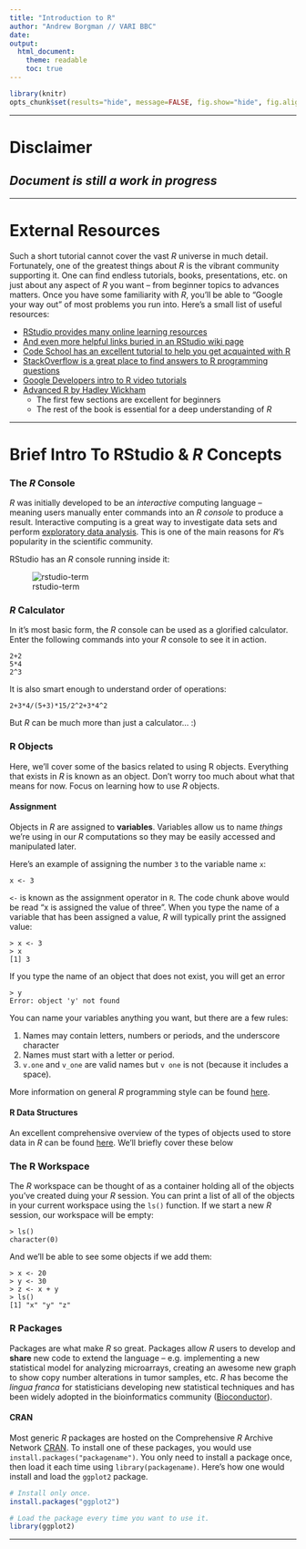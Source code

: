 ```yaml
---
title: "Introduction to R"
author: "Andrew Borgman // VARI BBC"
date: 
output: 
  html_document:
    theme: readable
    toc: true
---
```


```r
library(knitr)
opts_chunk$set(results="hide", message=FALSE, fig.show="hide", fig.align="center", tidy=TRUE)
```

-----


# Disclaimer 

## *Document is still a work in progress*


-----


# External Resources

Such a short tutorial cannot cover the vast *R* universe in much detail. Fortunately, one of the greatest things about *R* is the vibrant community supporting it. One can find endless tutorials, books, presentations, etc. on just about any aspect of *R* you want -- from beginner topics to advances matters. Once you have some familiarity with *R*, you'll be able to "Google your way out" of most problems you run into. Here's a small list of useful resources:

* [RStudio provides many online learning resources](http://www.rstudio.com/resources/training/online-learning/)
* [And even more helpful links buried in an RStudio wiki page](https://support.rstudio.com/hc/en-us/articles/200552336-Getting-Help-with-R)
* [Code School has an excellent tutorial to help you get acquainted with R](http://tryr.codeschool.com/) 
* [StackOverflow is a great place to find answers to R programming questions](http://stackoverflow.com/questions/tagged/r)
* [Google Developers intro to R video tutorials](https://www.youtube.com/watch?v=iffR3fWv4xw&list=PLOU2XLYxmsIK9qQfztXeybpHvru-TrqAP)
* [Advanced R by Hadley Wickham](http://adv-r.had.co.nz/)
	- The first few sections are excellent for beginners
	- The rest of the book is essential for a deep understanding of *R*


-----


# Brief Intro To RStudio & *R* Concepts

### The *R* Console

*R* was initially developed to be an *interactive* computing language -- meaning users manually enter commands into an *R* *console* to produce a result. Interactive computing is a great way to investigate data sets and perform [exploratory data analysis](http://en.wikipedia.org/wiki/Exploratory_data_analysis). This is one of the main reasons for *R*'s popularity in the scientific community. 

RStudio has an *R* console running inside it:

![rstudio-term](images/rstudio-console.png)


### *R* Calculator

In it's most basic form, the *R* console can be used as a glorified calculator. Enter the following commands into your *R* console to see it in action.

```
2+2
5*4
2^3
```

It is also smart enough to understand order of operations:

```
2+3*4/(5+3)*15/2^2+3*4^2
```
But *R* can be much more than just a calculator... :)


### R Objects

Here, we'll cover some of the basics related to using R objects. Everything that exists in *R* is known as an object. Don't worry too much about what that means for now. Focus on learning how to use *R* objects. 

#### Assignment

Objects in *R* are assigned to **variables**. Variables allow us to name *things* we're using in our *R* computations so they may be easily accessed and manipulated later. 

Here's an example of assigning the number `3` to the variable name `x`:

```
x <- 3
```

`<-` is known as the assignment operator in `R`. The code chunk above would be read "x is assigned the value of three". When you type the name of a variable that has been assigned a value, *R* will typically print the assigned value:

```
> x <- 3
> x
[1] 3
```

If you type the name of an object that does not exist, you will get an error

```
> y
Error: object 'y' not found
```

You can name your variables anything you want, but there are a few rules:

1. Names may contain letters, numbers or periods, and the underscore character
2. Names must start with a letter or period. 
3. `v.one` and `v_one` are valid names but `v one` is not (because it includes a space).

More information on general *R* programming style can be found [here](http://r-pkgs.had.co.nz/style.html).


#### R Data Structures

An excellent comprehensive overview of the types of objects used to store data in *R* can be found [here](http://adv-r.had.co.nz/Data-structures.html). We'll briefly cover these below


### The R Workspace

The *R* workspace can be thought of as a container holding all of the objects you've created duing your *R* session. You can print a list of all of the objects in your current workspace using the `ls()` function. If we start a new *R* session, our workspace will be empty:

```
> ls()
character(0)
```

And we'll be able to see some objects if we add them:

```
> x <- 20
> y <- 30
> z <- x + y
> ls()
[1] "x" "y" "z"
```




### R Packages

Packages are what make *R* so great. Packages allow *R* users to develop and **share** new code to extend the language -- e.g. implementing a new statistical model for analyzing microarrays, creating an awesome new graph to show copy number alterations in tumor samples, etc. *R* has become the *lingua franca* for statisticians developing new statistical techniques and has been widely adopted in the bioinformatics community ([Bioconductor](http://bioconductor.org/)).

#### CRAN

Most generic *R* packages are hosted on the Comprehensive *R* Archive Network [CRAN](http://cran.us.r-project.org/). To install one of these packages, you would use `install.packages("packagename")`. You only need to install a package once, then load it each time using `library(packagename)`. Here's how one would install and load the `ggplot2` package.

```r
# Install only once.
install.packages("ggplot2")

# Load the package every time you want to use it.
library(ggplot2)
```

---



